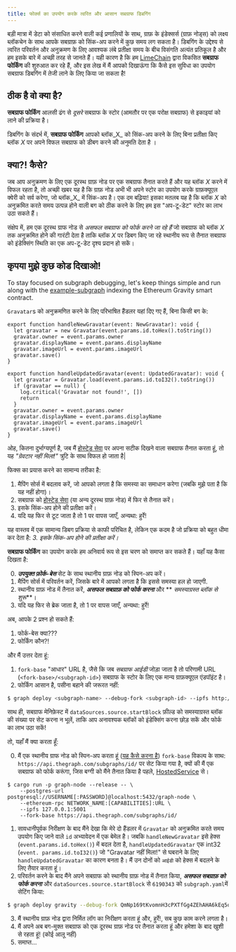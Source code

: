 ```yaml
---
title: फोर्क्स का उपयोग करके त्वरित और आसान सबग्राफ डिबगिंग
---
```


बड़ी मात्रा में डेटा को संसाधित करने वाली कई प्रणालियों के साथ, ग्राफ़ के इंडेक्सर्स (ग्राफ़ नोड्स) को लक्ष्य ब्लॉकचेन के साथ आपके सबग्राफ़ को सिंक-अप करने में कुछ समय लग सकता है। डिबगिंग के उद्देश्य से त्वरित परिवर्तन और अनुक्रमण के लिए आवश्यक लंबे प्रतीक्षा समय के बीच विसंगति अत्यंत प्रतिकूल है और हम इसके बारे में अच्छी तरह से जानते हैं। यही कारण है कि हम [LimeChain](https://limechain.tech/) द्वारा विकसित **सबग्राफ फोर्किंग** की शुरुआत कर रहे हैं, और इस लेख में मैं आपको दिखाऊंगा कि कैसे इस सुविधा का उपयोग सबग्राफ डिबगिंग में तेजी लाने के लिए किया जा सकता है!

## ठीक है वो क्या है?

**सबग्राफ फोर्किंग** आलसी ढंग से _दूसरे_ सबग्राफ के स्टोर (आमतौर पर एक परोक्ष सबग्राफ) से इकाइयां को लाने की प्रक्रिया है।

डिबगिंग के संदर्भ में, **सबग्राफ फोर्किंग** आपको ब्लॉक_X_ को सिंक-अप करने के लिए बिना प्रतीक्षा किए ब्लॉक _X_ पर अपने विफल सबग्राफ को डीबग करने की अनुमति देता है ।

## क्या?! कैसे?

जब आप अनुक्रमण के लिए एक दूरस्थ ग्राफ़ नोड पर एक सबग्राफ तैनात करते हैं और यह ब्लॉक _X_ करने में विफल रहता है, तो अच्छी खबर यह है कि ग्राफ़ नोड अभी भी अपने स्टोर का उपयोग करके ग्राफ़क्यूएल क्वेरी को सर्व करेगा, जो ब्लॉक_X_ में सिंक-अप है। एक दम बढ़िया! इसका मतलब यह है कि ब्लॉक _X_ को अनुक्रमित करते समय उत्पन्न होने वाली बग को ठीक करने के लिए हम इस "अप-टू-डेट" स्टोर का लाभ उठा सकते हैं।

संक्षेप में, हम एक दूरस्थ ग्राफ नोड से _असफल सबग्राफ को फोर्क करने जा रहे हैं_ जो सबग्राफ को ब्लॉक _X_ तक अनुक्रमित होने की गारंटी देता है ताकि ब्लॉक _X_ पर डिबग किए जा रहे स्थानीय रूप से तैनात सबग्राफ को इंडेक्सिंग स्थिति का एक अप-टू-डेट दृश्य प्रदान हो सकें।

## कृपया मुझे कुछ कोड दिखाओ!

To stay focused on subgraph debugging, let's keep things simple and run along with the [example-subgraph](https://github.com/graphprotocol/graph-tooling/tree/main/examples/ethereum-gravatar) indexing the Ethereum Gravity smart contract.

`Gravatar`s को अनुक्रमणित करने के लिए परिभाषित हैंडलर यहां दिए गए हैं, बिना किसी बग के:

```tsx
export function handleNewGravatar(event: NewGravatar): void {
  let gravatar = new Gravatar(event.params.id.toHex().toString())
  gravatar.owner = event.params.owner
  gravatar.displayName = event.params.displayName
  gravatar.imageUrl = event.params.imageUrl
  gravatar.save()
}

export function handleUpdatedGravatar(event: UpdatedGravatar): void {
  let gravatar = Gravatar.load(event.params.id.toI32().toString())
  if (gravatar == null) {
    log.critical('Gravatar not found!', [])
    return
  }
  gravatar.owner = event.params.owner
  gravatar.displayName = event.params.displayName
  gravatar.imageUrl = event.params.imageUrl
  gravatar.save()
}
```

ओह, कितना दुर्भाग्यपूर्ण है, जब मैं [होस्टेड सेवा](https://thegraph.com/hosted-service/) पर अपना सटीक दिखने वाला सबग्राफ तैनात करता हूं, तो यह _"ग्रेवटार नहीं मिला!"_ त्रुटि के साथ विफल हो जाता है|

फिक्स का प्रयास करने का सामान्य तरीका है:

1. मैपिंग सोर्स में बदलाव करें, जो आपको लगता है कि समस्या का समाधान करेगा (जबकि मुझे पता है कि यह नहीं होगा)।
2. सबग्राफ को [होस्टेड सेवा](https://thegraph.com/hosted-service/) (या अन्य दूरस्थ ग्राफ़ नोड) में फिर से तैनात करें।
3. इसके सिंक-अप होने की प्रतीक्षा करें।
4. यदि यह फिर से टूट जाता है तो 1 पर वापस जाएँ, अन्यथा: हुर्रे!

यह वास्तव में एक सामान्य डिबग प्रक्रिया से काफी परिचित है, लेकिन एक कदम है जो प्रक्रिया को बहुत धीमा कर देता है: _3. इसके सिंक-अप होने की प्रतीक्षा करें।_

**सबग्राफ फोर्किंग** का उपयोग करके हम अनिवार्य रूप से इस चरण को समाप्त कर सकते हैं। यहाँ यह कैसा दिखता है:

0. **_उपयुक्त फ़ोर्क-बेस_** सेट के साथ स्थानीय ग्राफ़ नोड को स्पिन-अप करें।
1. मैपिंग सोर्स में परिवर्तन करें, जिसके बारे में आपको लगता है कि इससे समस्या हल हो जाएगी.
2. स्थानीय ग्राफ़ नोड में तैनात करें, **_असफल सबग्राफ़ को फोर्क करना_** और ** _समस्याग्रस्त ब्लॉक से शुरू_**।
3. यदि यह फिर से ब्रेक जाता है, तो 1 पर वापस जाएँ, अन्यथा: हुर्रे!

अब, आपके 2 प्रश्न हो सकते हैं:

1. फोर्क-बेस क्या???
2. फोर्किंग कौन?!

और मैं उत्तर देता हूं:

1. `fork-base` "आधार" URL है, जैसे कि जब _सबग्राफ आईडी_ जोड़ा जाता है तो परिणामी URL (`<fork-base>/<subgraph-id>`) सबग्राफ के स्टोर के लिए एक मान्य ग्राफ़क्यूएल एंडपॉइंट है।
2. फोर्किंग आसान है, पसीना बहाने की जरूरत नहीं:

```bash
$ graph deploy <subgraph-name> --debug-fork <subgraph-id> --ipfs http://localhost:5001 --node http://localhost:8020
```

साथ ही, सबग्राफ मेनिफ़ेस्ट में `dataSources.source.startBlock` फ़ील्ड को समस्याग्रस्त ब्लॉक की संख्या पर सेट करना न भूलें, ताकि आप अनावश्यक ब्लॉकों को इंडेक्सिंग करना छोड़ सकें और फोर्क का लाभ उठा सकें!

तो, यहाँ मैं क्या करता हूँ:

0. मैं एक स्थानीय ग्राफ नोड को स्पिन-अप करता हूं ([यह कैसे करना है](https://github.com/graphprotocol/graph-node#running-a-local-graph-node)) `fork-base` विकल्प के साथ: `https://api.thegraph.com/subgraphs/id/` पर सेट किया गया है, क्यों की मैं एक सबग्राफ को फोर्क करूंगा, जिस बग्गी को मैंने तैनात किया है पहले, [HostedService](https://thegraph.com/hosted-service/) से।

```
$ cargo run -p graph-node --release -- \
    --postgres-url postgresql://USERNAME[:PASSWORD]@localhost:5432/graph-node \
    --ethereum-rpc NETWORK_NAME:[CAPABILITIES]:URL \
    --ipfs 127.0.0.1:5001
    --fork-base https://api.thegraph.com/subgraphs/id/
```

1. सावधानीपूर्वक निरीक्षण के बाद मैंने देखा कि मेरे दो हैंडलर में `Gravatar` को अनुक्रमित करते समय उपयोग किए जाने वाले `id` अभ्यावेदन में एक बेमेल है। जबकि `handleNewGravatar` इसे हेक्स (`event.params.id.toHex()`) में बदल देता है, `handleUpdatedGravatar` एक int32 (`event. params.id.toI32()`) जो "Gravatar नहीं मिला!" से घबराने के लिए `handleUpdatedGravatar` का कारण बनता है। मैं उन दोनों को `आईडी` को हेक्स में बदलने के लिए तैयार करता हूं।
2. परिवर्तन करने के बाद मैंने अपने सबग्राफ को स्थानीय ग्राफ़ नोड में तैनात किया, **_असफल सबग्राफ़ को फोर्क करना_** और `dataSources.source.startBlock` से `6190343` को `subgraph.yaml`में सेटिंग किया:

```bash
$ graph deploy gravity --debug-fork QmNp169tKvomnH3cPXTfGg4ZEhAHA6kEq5oy1XDqAxqHmW --ipfs http://localhost:5001 --node http://localhost:8020
```

3. मैं स्थानीय ग्राफ़ नोड द्वारा निर्मित लॉग का निरीक्षण करता हूं और, हुर्रे!, सब कुछ काम करने लगता है।
4. मैं अपने अब बग-मुक्त सबग्राफ को एक दूरस्थ ग्राफ़ नोड पर तैनात करता हूं और हमेशा के बाद खुशी से रहता हूं! (कोई आलू नहीं)
5. समाप्त...
